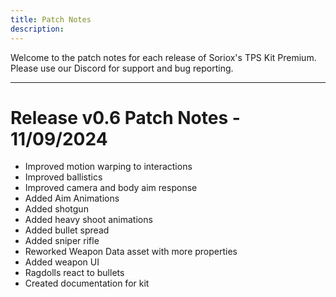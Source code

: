 ```yaml
---
title: Patch Notes
description: 
---
```


Welcome to the patch notes for each release of Soriox's TPS Kit Premium. Please use our Discord for support and bug reporting.

---

# Release v0.6 Patch Notes - 11/09/2024

- Improved motion warping to interactions
- Improved ballistics
- Improved camera and body aim response
- Added Aim Animations
- Added shotgun
- Added heavy shoot animations
- Added bullet spread
- Added sniper rifle
- Reworked Weapon Data asset with more properties
- Added weapon UI
- Ragdolls react to bullets
- Created documentation for kit